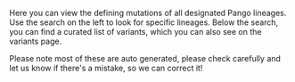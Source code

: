 
Here you can view the defining mutations of all designated Pango lineages. Use the search on the left to look for specific lineages. Below the search, you can find a curated list of variants, which you can also see on the <Link href="/variants">variants</Link> page.

Please note most of these are auto generated, please check carefully and <LinkExternal href="https://github.com/hodcroftlab/covariants/issues/new/choose" >let us know</LinkExternal> if there's a mistake, so we can correct it!
